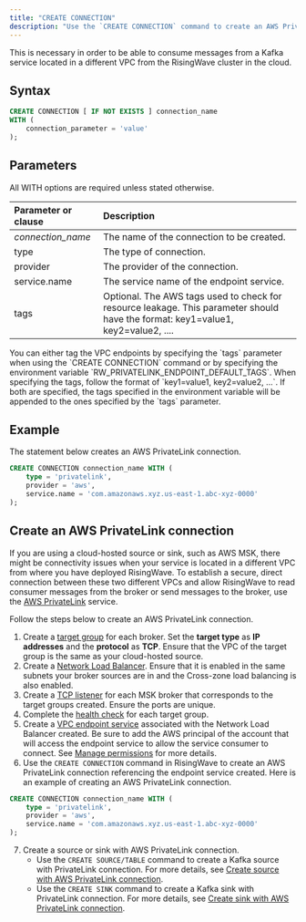 ```yaml
---
title: "CREATE CONNECTION"
description: "Use the `CREATE CONNECTION` command to create an AWS PrivateLink connection for a Kafka connector."
---
```


This is necessary in order to be able to consume messages from a Kafka service located in a different VPC from the RisingWave cluster in the cloud.

## Syntax

```sql
CREATE CONNECTION [ IF NOT EXISTS ] connection_name
WITH (
    connection_parameter = 'value'
);
```

## Parameters

All WITH options are required unless stated otherwise.

| Parameter or clause | Description                                                                                                                      |
| :------------------ | :------------------------------------------------------------------------------------------------------------------------------- |
| _connection\_name_  | The name of the connection to be created.                                                                                        |
| type                | The type of connection.                                                                                                          |
| provider            | The provider of the connection.                                                                                                  |
| service.name        | The service name of the endpoint service.                                                                                        |
| tags                | Optional. The AWS tags used to check for resource leakage. This parameter should have the format: key1=value1, key2=value2, .... |

<Note>
You can either tag the VPC endpoints by specifying the `tags` parameter when using the `CREATE CONNECTION` command or by specifying the environment variable `RW_PRIVATELINK_ENDPOINT_DEFAULT_TAGS`. When specifying the tags, follow the format of `key1=value1, key2=value2, ...`. If both are specified, the tags specified in the environment variable will be appended to the ones specified by the `tags` parameter.
</Note>

## Example

The statement below creates an AWS PrivateLink connection.

```sql
CREATE CONNECTION connection_name WITH (
    type = 'privatelink',
    provider = 'aws',
    service.name = 'com.amazonaws.xyz.us-east-1.abc-xyz-0000'
);
```

## Create an AWS PrivateLink connection

If you are using a cloud-hosted source or sink, such as AWS MSK, there might be connectivity issues when your service is located in a different VPC from where you have deployed RisingWave. To establish a secure, direct connection between these two different VPCs and allow RisingWave to read consumer messages from the broker or send messages to the broker, use the [AWS PrivateLink](https://docs.aws.amazon.com/vpc/latest/privatelink/privatelink-share-your-services.html) service.

Follow the steps below to create an AWS PrivateLink connection.

1. Create a [target group](https://docs.aws.amazon.com/elasticloadbalancing/latest/network/create-target-group.html) for each broker. Set the **target type** as **IP addresses** and the **protocol** as **TCP**. Ensure that the VPC of the target group is the same as your cloud-hosted source.
2. Create a [Network Load Balancer](https://docs.aws.amazon.com/elasticloadbalancing/latest/network/create-network-load-balancer.html). Ensure that it is enabled in the same subnets your broker sources are in and the Cross-zone load balancing is also enabled.
3. Create a [TCP listener](https://docs.aws.amazon.com/elasticloadbalancing/latest/network/create-listener.html) for each MSK broker that corresponds to the target groups created. Ensure the ports are unique.
4. Complete the [health check](https://docs.aws.amazon.com/elasticloadbalancing/latest/network/target-group-health-checks.html) for each target group.
5. Create a [VPC endpoint service](https://docs.aws.amazon.com/vpc/latest/privatelink/create-endpoint-service.html) associated with the Network Load Balancer created. Be sure to add the AWS principal of the account that will access the endpoint service to allow the service consumer to connect. See [Manage permissions](https://docs.aws.amazon.com/vpc/latest/privatelink/configure-endpoint-service.html#add-remove-permissions) for more details.
6. Use the `CREATE CONNECTION` command in RisingWave to create an AWS PrivateLink connection referencing the endpoint service created. Here is an example of creating an AWS PrivateLink connection.
```sql
CREATE CONNECTION connection_name WITH (
    type = 'privatelink',
    provider = 'aws',
    service.name = 'com.amazonaws.xyz.us-east-1.abc-xyz-0000'
);
```
7. Create a source or sink with AWS PrivateLink connection.
   * Use the `CREATE SOURCE/TABLE` command to create a Kafka source with PrivateLink connection. For more details, see [Create source with AWS PrivateLink connection](/docs/current/ingest-from-kafka/#create-source-with-vpc-connection).
   * Use the `CREATE SINK` command to create a Kafka sink with PrivateLink connection. For more details, see [Create sink with AWS PrivateLink connection](/integrations/destinations/apache-kafka#create-sink-with-vpc-connection).
